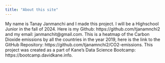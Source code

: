 ```yaml
---
title: "About this site"
---
```


My name is Tanay Janmanchi and I made this project. I will be a Highschool Junior in the fall of 2024. 
Here is my Github: https://github.com/tjanamnchi2 and my email: janmanchit@gmail.com. 
This is a heatmap of the Carbon Dioxide emissions by all the countries in the year 2019, here is the link to the GitHub Repository: https://github.com/tjanamnchi2/CO2-emissions.
This project was created as a part of Kane’s Data Science Bootcamp: https://bootcamp.davidkane.info.
